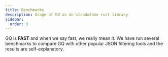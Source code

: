 ```yaml
---
title: Benchmarks
description: Usage of GQ as an standalone rust library
sidebar:
  order: 3
---
```



GQ is **FAST** and when we say fast, we really mean it. We have run several benchmarks to compare GQ with other popular JSON filtering tools and the results are self-explanatory.

<ComparisonChart gq={200} jq={1500} />
